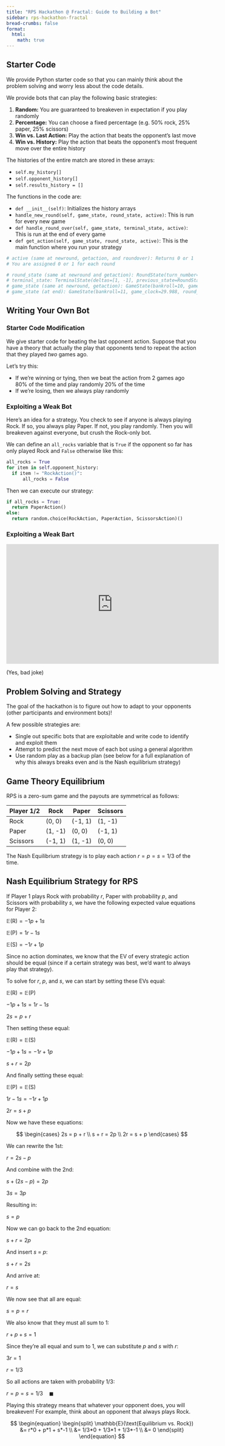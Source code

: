 ```yaml
---
title: "RPS Hackathon @ Fractal: Guide to Building a Bot"
sidebar: rps-hackathon-fractal
bread-crumbs: false
format:
  html:
    math: true
---
```

## Starter Code
We provide Python starter code so that you can mainly think about the problem solving and worry less about the code details. 

We provide bots that can play the following basic strategies: 

1. **Random:** You are guaranteed to breakeven in expectation if you play randomly
2. **Percentage:** You can choose a fixed percentage (e.g. 50% rock, 25% paper, 25% scissors)
3. **Win vs. Last Action:** Play the action that beats the opponent's last move
4. **Win vs. History:** Play the action that beats the opponent's most frequent move over the entire history

The histories of the entire match are stored in these arrays: 

- `self.my_history[]` 
- `self.opponent_history[]`
- `self.results_history = []`

The functions in the code are: 

- `def __init__(self)`: Initializes the history arrays
- `handle_new_round(self, game_state, round_state, active)`: This is run for every new game
- `def handle_round_over(self, game_state, terminal_state, active)`: This is run at the end of every game
- `def get_action(self, game_state, round_state, active)`: This is the main function where you run your strategy

```python
# active (same at newround, getaction, and roundover): Returns 0 or 1
# You are assigned 0 or 1 for each round 

# round_state (same at newround and getaction): RoundState(turn_number=0, street=0, pips=[1, 1], stacks=[0, 0], hands=[3, None], deck=None, action_history=[], previous_state=None)
# terminal_state: TerminalState(deltas=[1, -1], previous_state=RoundState(turn_number=0, street=0, pips=[1, 1], stacks=[0, 0], hands=[3, None], deck=None, action_history=[Paper, Rock], previous_state=RoundState(turn_number=0, street=0, pips=[1, 1], stacks=[0, 0], hands=[3, None], deck=None, action_history=[Paper], previous_state=RoundState(turn_number=0, street=0, pips=[1, 1], stacks=[0, 0], hands=[3, None], deck=None, action_history=[], previous_state=None))))
# game_state (same at newround, getaction): GameState(bankroll=10, game_clock=29.988, round_num=1)
# game_state (at end): GameState(bankroll=11, game_clock=29.988, round_num=1)
```


## Writing Your Own Bot

### Starter Code Modification
We give starter code for beating the last opponent action. Suppose that you have a theory that actually the play that opponents tend to repeat the action that they played *two* games ago. 

Let's try this: 

- If we're winning or tying, then we beat the action from 2 games ago 80% of the time and play randomly 20% of the time
- If we're losing, then we always play randomly 


### Exploiting a Weak Bot
Here's an idea for a strategy. You check to see if anyone is always playing Rock. If so, you always play Paper. If not, you play randomly. Then you will breakeven against everyone, but crush the Rock-only bot. 

We can define an `all_rocks` variable that is `True` if the opponent so far has only played Rock and `False` otherwise like this: 

```python
all_rocks = True 
for item in self.opponent_history:
  if item != "RockAction()":
      all_rocks = False
```

Then we can execute our strategy: 

```python
if all_rocks = True:
  return PaperAction()
else:
  return random.choice(RockAction, PaperAction, ScissorsAction)()
```

### Exploiting a Weak Bart
<iframe width="560" height="315" src="https://www.youtube.com/embed/b0SoKWLkmLU?si=0AQ3_NgHOe4tc4OU" title="YouTube video player" frameborder="0" allow="accelerometer; autoplay; clipboard-write; encrypted-media; gyroscope; picture-in-picture; web-share" referrerpolicy="strict-origin-when-cross-origin" allowfullscreen></iframe>

(Yes, bad joke)

## Problem Solving and Strategy

The goal of the hackathon is to figure out how to adapt to your opponents (other participants and environment bots)! 

A few possible strategies are: 

- Single out specific bots that are exploitable and write code to identify and exploit them
- Attempt to predict the next move of each bot using a general algorithm
- Use random play as a backup plan (see below for a full explanation of why this always breaks even and is the Nash equilibrium strategy)

## Game Theory Equilibrium

RPS is a zero-sum game and the payouts are symmetrical as follows: 

| Player 1/2 | Rock    | Paper   | Scissors |
|--------|---------|---------|----------|
| Rock   | (0, 0)  | (-1, 1) | (1, -1)  |
| Paper  | (1, -1) | (0, 0)  | (-1, 1)  |
|Scissors| (-1, 1) | (1, -1) | (0, 0)   |

The Nash Equilibrium strategy is to play each action $r = p = s = 1/3$ of the time. 

:::{.callout-tip collapse="true" appearance="minimal"}
## Nash Equilibrium Strategy for RPS
If Player 1 plays Rock with probability $r$, Paper with probability $p$, and Scissors with probability $s$, we have the following expected value equations for Player 2: 

$\mathbb{E}(\text{R}) = -1p + 1s$

$\mathbb{E}(\text{P}) = 1r - 1s$

$\mathbb{E}(\text{S}) = -1r + 1p$

Since no action dominates, we know that the EV of every strategic action should be equal  (since if a certain strategy was best, we'd want to always play that strategy). 

To solve for $r$, $p$, and $s$, we can start by setting these EVs equal: 

$\mathbb{E}(\text{R}) = \mathbb{E}(\text{P})$

$-1p + 1s = 1r - 1s$

$2s = p + r$

Then setting these equal: 

$\mathbb{E}(\text{R}) = \mathbb{E}(\text{S})$

$-1p + 1s = -1r + 1p$

$s + r = 2p$

And finally setting these equal: 

$\mathbb{E}(\text{P}) = \mathbb{E}(\text{S})$

$1r - 1s = -1r + 1p$

$2r = s + p$

Now we have these equations:  

$$
\begin{cases}
2s = p + r \\
s + r = 2p \\
2r = s + p
\end{cases}
$$

We can rewrite the 1st: 

$r = 2s - p$

And combine with the 2nd: 

$s + (2s - p) = 2p$

$3s = 3p$

Resulting in: 

$s = p$

Now we can go back to the 2nd equation: 

$s + r = 2p$

And insert $s$ = $p$: 

$s + r = 2s$

And arrive at: 

$r = s$

We now see that all are equal: 

$s = p = r$

We also know that they must all sum to $1$: 

$r + p + s = 1$

Since they're all equal and sum to $1$, we can substitute $p$ and $s$ with $r$: 

$3r = 1$

$r = 1/3$

So all actions are taken with probability $1/3$: 

$r = p = s = 1/3 \quad \blacksquare$
:::

Playing this strategy means that whatever your opponent does, you will breakeven! For example, think about an opponent that always plays Rock. 

$$
\begin{equation}
\begin{split}
\mathbb{E}(\text{Equilibrium vs. Rock}) &= r*0 + p*1 + s*-1 \\
&= 1/3*0 + 1/3*1 + 1/3*-1 \\
&= 0
\end{split}
\end{equation}
$$
